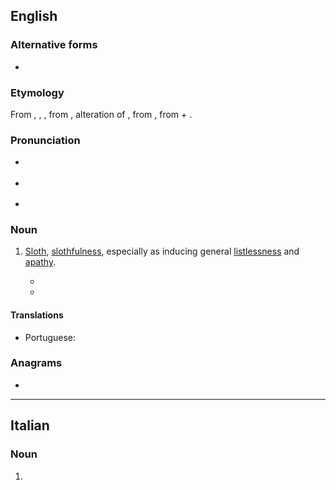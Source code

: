 ==English==

===Alternative forms===
* {{l|en|acedia}}

===Etymology===
From {{etyl|xno|en}} {{m|fro|accidie}}, {{etyl|fro|en}} {{m|fro|accide}}, {{m|fro|accidie}}, from {{etyl|LL.|en}} {{m|la|accīdia}}, alteration of {{m|la|acēdia||sloth, torpor}}, from {{etyl|grc|en}} {{m|grc|ἀκήδεια||indifference|sc=polytonic}}, from {{m|grc|ἀ-||not|sc=polytonic}} + {{m|grc|κῆδος||care|sc=polytonic}}.

===Pronunciation===
* {{a|UK}} {{IPA|en|/ˈæk.sɪ.di/}}
* {{a|US}} {{IPA|en|/ˈæk.sə.di/}}
* {{audio|en|Accidie US.ogg|Audio (US)}}

===Noun===
{{en-noun|-}}

# {{lb|en|now|literary}} [[sloth|Sloth]], [[slothfulness]], especially as inducing general [[listlessness]] and [[apathy]]. {{defdate|from 13th c.}}
#* {{quote-book|en|year=c. 1390|author={{w|Geoffrey Chaucer}}|chapter=The Parson's Tale|title=Canterbury Tales|passage=Aftere þe synnes of Envie I wil speke of þe synne of '''Accidie'''.}}
#* {{quote-book|en|year=1978|author={{w|Lawrence Durrell}}|title=Livia|publisher=Faber & Faber|year_published=1992|page=363|passage=Underneath the surface excitements the demon of '''accidie''' had her by the hair.}}

====Translations====
{{trans-top|general listlessness and apathy}}
* Portuguese: {{t|pt|acídia|f}}
{{trans-mid}}
{{trans-bottom}}

===Anagrams===
* {{anagrams|en|a=accdeii|cecidia}}

----

==Italian==

===Noun===
{{head|it|noun plural form|g=f}}

# {{plural of|it|accidia}}